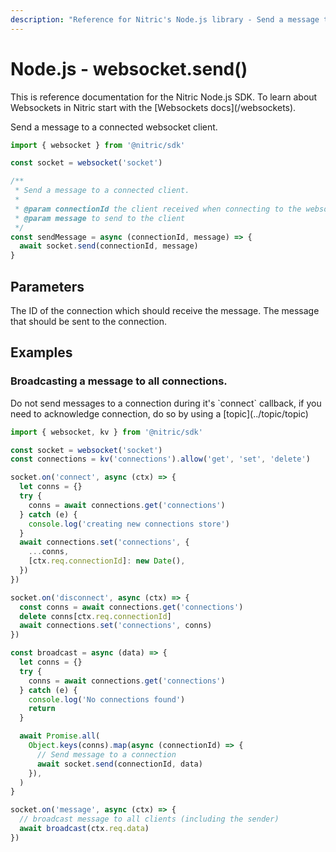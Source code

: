```yaml
---
description: "Reference for Nitric's Node.js library - Send a message to a connected websocket client"
---
```


# Node.js - websocket.send()

<Note>
  This is reference documentation for the Nitric Node.js SDK. To learn about
  Websockets in Nitric start with the [Websockets docs](/websockets).
</Note>

Send a message to a connected websocket client.

```javascript
import { websocket } from '@nitric/sdk'

const socket = websocket('socket')

/**
 * Send a message to a connected client.
 *
 * @param connectionId the client received when connecting to the websocket
 * @param message to send to the client
 */
const sendMessage = async (connectionId, message) => {
  await socket.send(connectionId, message)
}
```

## Parameters

<Properties>
  <Property name="connectionId" required type="string">
    The ID of the connection which should receive the message.
  </Property>
  <Property
    name="message"
    required
    type="string | Uint8Array | Record<string, any>"
  >
    The message that should be sent to the connection.
  </Property>
</Properties>

## Examples

### Broadcasting a message to all connections.

<Note>
  Do not send messages to a connection during it's `connect` callback, if you
  need to acknowledge connection, do so by using a [topic](../topic/topic)
</Note>

```javascript
import { websocket, kv } from '@nitric/sdk'

const socket = websocket('socket')
const connections = kv('connections').allow('get', 'set', 'delete')

socket.on('connect', async (ctx) => {
  let conns = {}
  try {
    conns = await connections.get('connections')
  } catch (e) {
    console.log('creating new connections store')
  }
  await connections.set('connections', {
    ...conns,
    [ctx.req.connectionId]: new Date(),
  })
})

socket.on('disconnect', async (ctx) => {
  const conns = await connections.get('connections')
  delete conns[ctx.req.connectionId]
  await connections.set('connections', conns)
})

const broadcast = async (data) => {
  let conns = {}
  try {
    conns = await connections.get('connections')
  } catch (e) {
    console.log('No connections found')
    return
  }

  await Promise.all(
    Object.keys(conns).map(async (connectionId) => {
      // Send message to a connection
      await socket.send(connectionId, data)
    }),
  )
}

socket.on('message', async (ctx) => {
  // broadcast message to all clients (including the sender)
  await broadcast(ctx.req.data)
})
```
